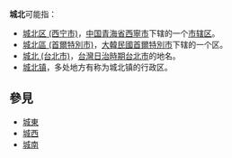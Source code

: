 '''城北'''可能指：
*[[城北区_(西宁市)|城北区 (西宁市)]]，[[中华人民共和国|中国]][[青海省|青海省]][[西寧市|西寧市]]下辖的一个[[市辖区|市辖区]]。
*[[城北區_(首爾特別市)|城北區 (首爾特別市)]]，[[大韓民國|大韓民國]][[首爾特別市|首爾特別市]]下辖的一个区。
*[[城北_(台北市)|城北 (台北市)]]，[[台灣日治時期|台灣日治時期]][[台北市|台北市]]的地名。
*[[城北镇|城北镇]]，多处地方有称为城北镇的行政区。

==參見==
* [[城東|城東]]
* [[城西|城西]]
* [[城南|城南]]

{{disambiguation|Cat=二字亚洲地名消歧义}}